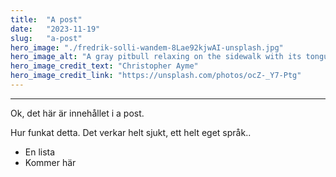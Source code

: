 ```yaml
---
title:  "A post"
date:   "2023-11-19"
slug:   "a-post"
hero_image: "./fredrik-solli-wandem-8Lae92kjwAI-unsplash.jpg"
hero_image_alt: "A gray pitbull relaxing on the sidewalk with its tongue hanging out"
hero_image_credit_text: "Christopher Ayme"
hero_image_credit_link: "https://unsplash.com/photos/ocZ-_Y7-Ptg"
---
```

---

Ok, det här är innehållet i a post.

Hur funkat detta. Det verkar helt sjukt,
ett helt eget språk..

* En lista
* Kommer här